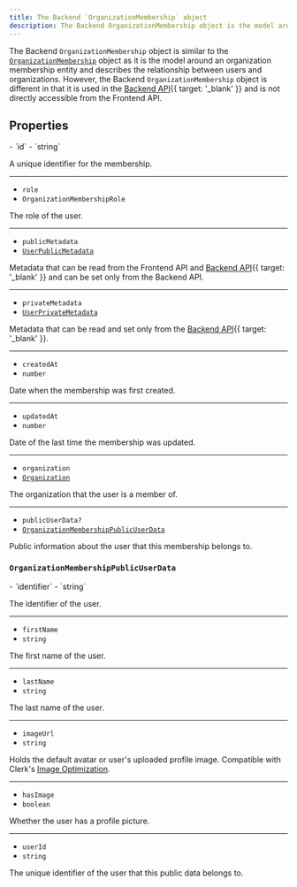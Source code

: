 ```yaml
---
title: The Backend `OrganizationMembership` object
description: The Backend OrganizationMembership object is the model around an organization membership entity and describes the relationship between users and organizations.
---
```


The Backend `OrganizationMembership` object is similar to the [`OrganizationMembership`](/docs/references/javascript/organization-membership) object as it is the model around an organization membership entity and describes the relationship between users and organizations. However, the Backend `OrganizationMembership` object is different in that it is used in the [Backend API](/docs/reference/backend-api/tag/Organization-Memberships#operation/CreateOrganizationMembership){{ target: '_blank' }} and is not directly accessible from the Frontend API.

## Properties

<Properties>
  - `id`
  - `string`

  A unique identifier for the membership.

  ---

  - `role`
  - `OrganizationMembershipRole`

  The role of the user.

  ---

  - `publicMetadata`
  - [`UserPublicMetadata`](/docs/references/javascript/types/metadata#user-public-metadata)

  Metadata that can be read from the Frontend API and [Backend API](/docs/reference/backend-api){{ target: '_blank' }} and can be set only from the Backend API.

  ---

  - `privateMetadata`
  - [`UserPrivateMetadata`](/docs/references/javascript/types/metadata#user-private-metadata)

  Metadata that can be read and set only from the [Backend API](/docs/reference/backend-api){{ target: '_blank' }}.

  ---

  - `createdAt`
  - `number`

  Date when the membership was first created.

  ---

  - `updatedAt`
  - `number`

  Date of the last time the membership was updated.

  ---

  - `organization`
  - [`Organization`](/docs/references/backend/types/backend-organization)

  The organization that the user is a member of.

  ---

  - `publicUserData?`
  - [`OrganizationMembershipPublicUserData`](#organization-membership-public-user-data)

  Public information about the user that this membership belongs to.
</Properties>

### `OrganizationMembershipPublicUserData`

<Properties>
  - `identifier`
  - `string`

  The identifier of the user.

  ---

  - `firstName`
  - `string`

  The first name of the user.

  ---

  - `lastName`
  - `string`

  The last name of the user.

  ---

  - `imageUrl`
  - `string`

  Holds the default avatar or user's uploaded profile image. Compatible with Clerk's [Image Optimization](/docs/guides/image-optimization/imageurl-image-optimization).

  ---

  - `hasImage`
  - `boolean`

  Whether the user has a profile picture.

  ---

  - `userId`
  - `string`

  The unique identifier of the user that this public data belongs to.
</Properties>

